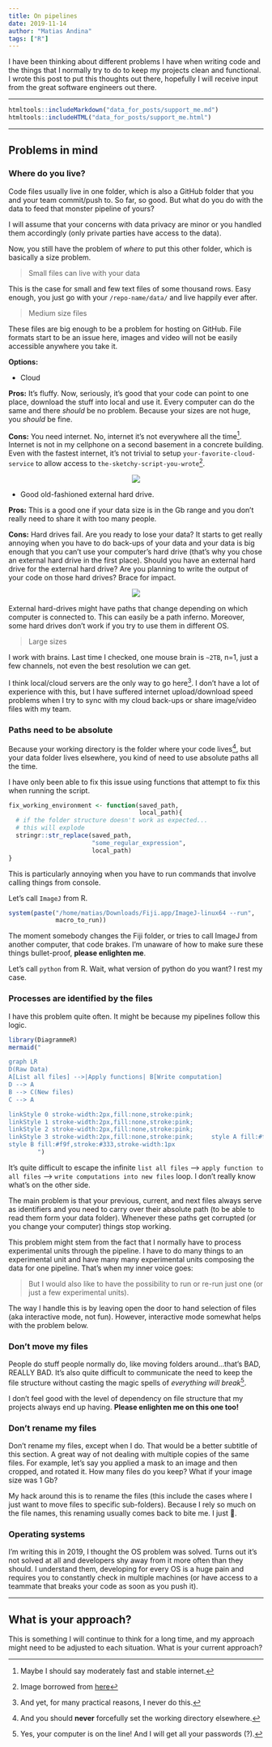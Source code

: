 ```yaml
---
title: On pipelines
date: 2019-11-14
author: "Matias Andina"
tags: ["R"]
---
```


I have been thinking about different problems I have when writing code and the things that I normally try to do to keep my projects clean and functional. I wrote this post to put this thoughts out there, hopefully I will receive input from the great software engineers out there.

***

```r
htmltools::includeMarkdown("data_for_posts/support_me.md")
htmltools::includeHTML("data_for_posts/support_me.html")
```

***

## Problems in mind

### Where do you live?

Code files usually live in one folder, which is also a GitHub folder that you and your team commit/push to. So far, so good. But what do you do with the data to feed that monster pipeline of yours?

I will assume that your concerns with data privacy are minor or you handled them accordingly (only private parties have access to the data).   

Now, you still have the problem of *where* to put this other folder, which is basically a size problem.

> Small files can live with your data 

This is the case for small and few text files of some thousand rows. Easy enough, you just go with your `/repo-name/data/` and live happily ever after.

> Medium size files

These files are big enough to be a problem for hosting on GitHub. File formats start to be an issue here, images and video will not be easily accessible anywhere you take it. 

**Options:**  

* Cloud

**Pros:** It's fluffy. Now, seriously, it's good that your code can point to one place, download the stuff into local and use it. Every computer can do the same and there *should* be no problem. Because your sizes are not huge, you *should* be fine.

**Cons:** You need internet. No, internet it's not everywhere all the time[^maybe]. Internet is not in my cellphone on a second basement in a concrete building. Even with the fastest internet, it's not trivial to setup `your-favorite-cloud-service` to allow access to `the-sketchy-script-you-wrote`[^borrow]. 

<center>
![](/img/simple_credentials.jpg)
</center>

* Good old-fashioned external hard drive. 

**Pros:** This is a good one if your data size is in the Gb range and you don't really need to share it with too many people. 

**Cons:** Hard drives fail. Are you ready to lose your data? It starts to get really annoying when you have to do back-ups of your data and your data is big enough that you can't use your computer's hard drive (that's why you chose an external hard drive in the first place). Should you have an external hard drive for the external hard drive? Are you planning to write the output of your code on those hard drives? Brace for impact.

<center>
![](/img/spiderman_pointing_meme.jpg)
</center>

External hard-drives might have paths that change depending on which computer is connected to. This can easily be a path inferno. Moreover, some hard drives don't work if you try to use them in different OS. 

> Large sizes

I work with brains. Last time I checked, one mouse brain is `~2TB`, n=1, just a few channels, not even the best resolution we can get.

I think local/cloud servers are the only way to go here[^yet]. I don't have a lot of experience with this, but I have suffered internet upload/download speed problems when I try to sync with my cloud back-ups or share image/video files with my team.

### Paths need to be absolute

Because your working directory is the folder where your code lives[^wd], but your data folder lives elsewhere, you kind of need to use absolute paths all the time. 

I have only been able to fix this issue using functions that attempt to fix this when running the script.

```r
fix_working_environment <- function(saved_path,
                                    local_path){
  # if the folder structure doesn't work as expected...
  # this will explode 
  stringr::str_replace(saved_path,
                       "some_regular_expression",
                       local_path)
}

```

This is particularly annoying when you have to run commands that involve calling things from console.

Let's call `ImageJ` from R.

```r
system(paste("/home/matias/Downloads/Fiji.app/ImageJ-linux64 --run",
             macro_to_run))

```

The moment somebody changes the Fiji folder, or tries to call ImageJ from another computer, that code brakes. I'm unaware of how to make sure these things bullet-proof, **please enlighten me**.  

Let's call `python` from R. Wait, what version of python do you want? I rest my case.

### Processes are identified by the files

I have this problem quite often. It might be because my pipelines follow this logic.


```r
library(DiagrammeR)
mermaid("

graph LR
D(Raw Data)
A[List all files] -->|Apply functions| B[Write computation]
D --> A
B --> C(New files)
C --> A

linkStyle 0 stroke-width:2px,fill:none,stroke:pink;
linkStyle 1 stroke-width:2px,fill:none,stroke:pink;
linkStyle 2 stroke-width:2px,fill:none,stroke:pink;
linkStyle 3 stroke-width:2px,fill:none,stroke:pink;     style A fill:#f9f, stroke:#333,stroke-width:1px        
style B fill:#f9f,stroke:#333,stroke-width:1px        
        ")
```




It's quite difficult to escape the infinite `list all files` --> `apply function to all files` --> `write computations into new files` loop. I don't really know what's on the other side. 

The main problem is that your previous, current, and next files always serve as identifiers and you need to carry over their absolute path (to be able to read them form your data folder). Whenever these paths get corrupted (or you change your computer) things stop working.

This problem might stem from the fact that I normally have to process experimental units through the pipeline. I have to do many things to an experimental unit and have many many experimental units composing the data for one pipeline. That's when my inner voice goes:

> But I would also like to have the possibility to run or re-run just one (or just a few experimental units).

The way I handle this is by leaving open the door to hand selection of files (aka interactive mode, not fun). However, interactive mode somewhat helps with the problem below.

### Don't move my files

People do stuff people normally do, like moving folders around...that's BAD, REALLY BAD. It's also quite difficult to communicate the need to keep the file structure without casting the magic spells of *everything will break*[^yourcomputer].

I don't feel good with the level of dependency on file structure that my projects always end up having. **Please enlighten me on this one too!**

### Don't rename my files

Don't rename my files, except when I do. That would be a better subtitle of this section. A great way of not dealing with multiple copies of the same files. For example, let's say you applied a mask to an image and then cropped, and rotated it. How many files do you keep? What if your image size was 1 Gb? 

My hack around this is to rename the files (this include the cases where I just want to move files to specific sub-folders). Because I rely so much on the file names, this renaming usually comes back to bite me. I just 🤷.

### Operating systems

I'm writing this in 2019, I thought the OS problem was solved. Turns out it's not solved at all and developers shy away from it more often than they should. I understand them, developing for every OS is a huge pain and requires you to constantly check in multiple machines (or have access to a teammate that breaks your code as soon as you push it).

***

## What is your approach? 

This is something I will continue to think for a long time, and my approach might need to be adjusted to each situation. What is your current approach?


[^yet]: And yet, for many practical reasons, I never do this.
[^maybe]: Maybe I should say moderately fast and stable internet.
[^wd]: And you should **never** forcefully set the working directory elsewhere.
[^yourcomputer]: Yes, your computer is on the line! And I will get all your passwords (?).
[^borrow]: Image borrowed from [here](https://freek.dev/459-how-to-setup-and-use-the-google-calendar-api)